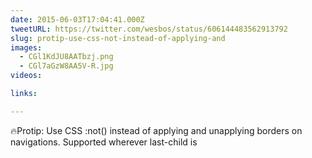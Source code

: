 ```yaml
---
date: 2015-06-03T17:04:41.000Z
tweetURL: https://twitter.com/wesbos/status/606144483562913792
slug: protip-use-css-not-instead-of-applying-and
images:
  - CGl1KdJU8AATbzj.png
  - CGl7aGzW8AA5V-R.jpg
videos:

links:

---
```

🔥Protip: Use CSS :not() instead of applying and unapplying borders on navigations. Supported wherever last-child is
